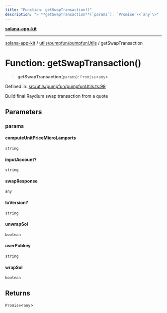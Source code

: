 ```yaml
---
title: "Function: getSwapTransaction()"
description: "> **getSwapTransaction**(`params`): `Promise`\<`any`\>"
---
```


[**solana-app-kit**](../../../../README.mdx)

***

[solana-app-kit](../../../../README.mdx) / [utils/pumpfun/pumpfunUtils](../README.mdx) / getSwapTransaction

# Function: getSwapTransaction()

> **getSwapTransaction**(`params`): `Promise`\<`any`\>

Defined in: [src/utils/pumpfun/pumpfunUtils.ts:98](https://github.com/SendArcade/solana-social-starter/blob/b27156124ee1831d644b1af765e8d55a2885cd4f/src/utils/pumpfun/pumpfunUtils.ts#L98)

Build final Raydium swap transaction from a quote

## Parameters

### params

#### computeUnitPriceMicroLamports

`string`

#### inputAccount?

`string`

#### swapResponse

`any`

#### txVersion?

`string`

#### unwrapSol

`boolean`

#### userPubkey

`string`

#### wrapSol

`boolean`

## Returns

`Promise`\<`any`\>

